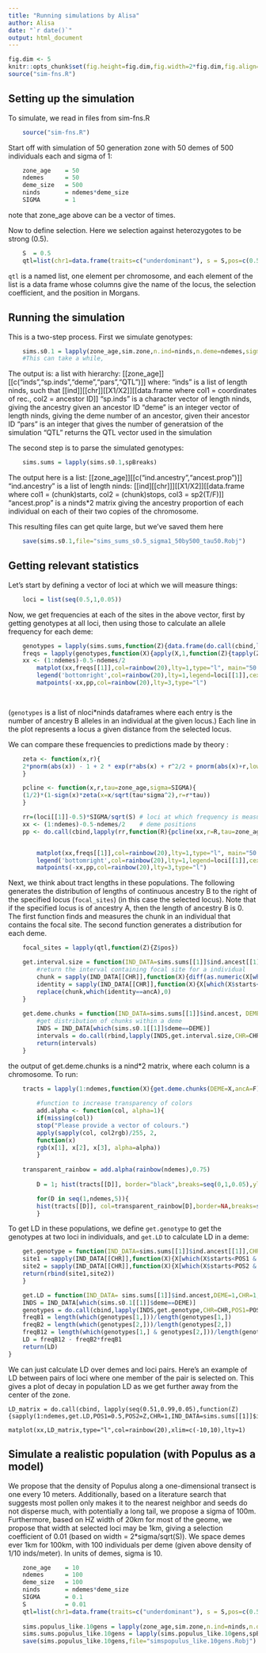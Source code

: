 ```yaml
---
title: "Running simulations by Alisa"
author: Alisa
date: "`r date()`"
output: html_document
---
```


```r
fig.dim <- 5
knitr::opts_chunk$set(fig.height=fig.dim,fig.width=2*fig.dim,fig.align='center')
source("sim-fns.R")
```

Setting up the simulation
-------------------------
To simulate, we read in files from sim-fns.R
```r
	source("sim-fns.R")
```

Start off with simulation of 50 generation zone with 50 demes of 500 individuals each and sigma of 1:
```r
	zone_age	= 50
	ndemes 		= 50
	deme_size 	= 500
	ninds 		= ndemes*deme_size
	SIGMA 		= 1
```
note that zone_age above can be a vector of times.

Now to define selection. Here we selection against heterozygotes to be strong (0.5).
```r
	S  = 0.5
	qtl=list(chr1=data.frame(traits=c("underdominant"), s = S,pos=c(0.5)))
```
`qtl` is a named list, one element per chromosome,
and each element of the list is a data frame
whose columns give the name of the locus,
the selection coefficient,
and the position in Morgans.

Running the simulation
-------------------------

This is a two-step process. First we simulate genotypes:
```r
	sims.s0.1 = lapply(zone_age,sim.zone,n.ind=ninds,n.deme=ndemes,sigma=SIGMA)
	#This can take a while, 
```
The output is: a list with hierarchy: [[zone_age]][[c("inds","sp.inds","deme","pars","QTL")]]
	where:
		"inds" is a list of length ninds, such that [[ind]][[chr]][[X1/X2]][[data.frame where col1 = coordinates of rec., col2 = ancestor ID]]
		"sp.inds" is a character vector of length ninds, giving the ancestry given an ancestor ID
		"deme" is an integer vector of length ninds, giving the deme number of an ancestor, given their ancestor ID
		"pars" is an integer that gives the number of generatsion of the simulation
		"QTL" returns the QTL vector used in the simulation

The second step is to parse the simulated genotypes:
```r
	sims.sums = lapply(sims.s0.1,spBreaks)
```
The output here is a list: [[zone_age]][[c("ind.ancestry","ancest.prop")]]
		"ind.ancestry" is a list of length ninds: [[ind][[chr]]][[X1/X2]][[data.frame where col1 = (chunk)starts, col2 = (chunk)stops, col3 = sp2(T/F)]]
		"ancest.prop" is a ninds*2 matrix giving the ancestry proportion of each individual on each of their two copies of the chromosome.
		
This resulting files can get quite large, but we've saved them here
```r
	save(sims.s0.1,file="sims_sums_s0.5_sigma1_50by500_tau50.Robj")
```


Getting relevant statistics
-------------------------
Let's start by defining a vector of loci at which we will measure things:

```r
	loci = list(seq(0.5,1,0.05))
```

Now, we get frequencies at each of the sites in the above vector, 
first by getting genotypes at all loci, then using those to calculate an allele frequency for each deme:
```r
	genotypes = lapply(sims.sums,function(Z){data.frame(do.call(cbind,lapply(Z$ind.ancest, geno.ind, loci)))})
	freqs = lapply(genotypes,function(X){apply(X,1,function(Z){tapply(Z,cut(1:ncol(X),breaks=seq(0,ncol(X),deme_size)),mean)/2})})
	xx <- (1:ndemes)-0.5-ndemes/2
		matplot(xx,freqs[[1]],col=rainbow(20),lty=1,type="l", main="50 generations",ylab="freq",xlab="deme")
		legend('bottomright',col=rainbow(20),lty=1,legend=loci[[1]],cex=0.75)
		matpoints(-xx,pp,col=rainbow(20),lty=3,type="l")

	
```
(`genotypes` is a list of nloci*ninds dataframes where each entry is the number of ancestry B alleles in an individual at the given locus.)
Each line in the plot represents a locus a given distance from the selected locus.

We can compare these frequencies to predictions made by theory :

```r
	zeta <- function(x,r){
	2*pnorm(abs(x)) - 1 + 2 * exp(r*abs(x) + r^2/2 + pnorm(abs(x)+r,lower.tail=FALSE,log.p=TRUE))	
	}

	pcline <- function(x,r,tau=zone_age,sigma=SIGMA){
	(1/2)*(1-sign(x)*zeta(x=x/sqrt(tau*sigma^2),r=r*tau))	
	}

	rr=(loci[[1]]-0.5)*SIGMA/sqrt(S) # loci at which frequency is measured
	xx <- (1:ndemes)-0.5-ndemes/2	 # deme positions
	pp <- do.call(cbind,lapply(rr,function(R){pcline(xx,r=R,tau=zone_age,sigma=SIGMA)})) #allele frequency


		matplot(xx,freqs[[1]],col=rainbow(20),lty=1,type="l", main="50 generations",ylab="freq",xlab="deme")
		legend('bottomright',col=rainbow(20),lty=1,legend=loci[[1]],cex=0.75)
		matpoints(-xx,pp,col=rainbow(20),lty=3,type="l")

```

Next, we think about tract lengths in these populations. The following generates the distribution of lengths 
of continuous ancestry B to the right of the specified locus (`focal_sites`) (in this case the selected locus). 
Note that if the specified locus is of ancestry A, then the length of ancestry B is 0. The first function finds
and measures the chunk in an individual that contains the focal site. The second function generates a 
distribution for each deme.

```r
	focal_sites = lapply(qtl,function(Z){Z$pos})

	get.interval.size = function(IND_DATA=sims.sums[[1]]$ind.ancest[[1]],CHR=1,POS=0.5,ancA = TRUE){
		#return the interval containing focal site for a individual	
		chunk = sapply(IND_DATA[[CHR]],function(X){diff(as.numeric(X[which(X$starts<POS & X$stops>POS),1:2]))})	
		identity = sapply(IND_DATA[[CHR]],function(X){X[which(X$starts<POS & X$stops>POS),3]})
		replace(chunk,which(identity==ancA),0)
	}
	
	get.deme.chunks = function(IND_DATA=sims.sums[[1]]$ind.ancest, DEME = 1, CHR=1,POS=0.5,ancA = TRUE){
		#get distribution of chunks within a deme
		INDS = IND_DATA[which(sims.s0.1[[1]]$deme==DEME)]
		intervals = do.call(rbind,lapply(INDS,get.interval.size,CHR=CHR,POS=POS,ancA=ancA)) 	
		return(intervals)
	}


```
the output of get.deme.chunks is a nind*2 matrix, where each column is a chromosome. To run:

```r
	tracts = lapply(1:ndemes,function(X){get.deme.chunks(DEME=X,ancA=F)})
	
		#function to increase transparency of colors
		add.alpha <- function(col, alpha=1){
		if(missing(col))
		stop("Please provide a vector of colours.")
		apply(sapply(col, col2rgb)/255, 2, 
		function(x) 
		rgb(x[1], x[2], x[3], alpha=alpha)) 
		}
		
	transparent_rainbow = add.alpha(rainbow(ndemes),0.75)
	
		D = 1; hist(tracts[[D]], border="black",breaks=seq(0,1,0.05),ylim=c(0,100),xlab="length",main="Distribution of tracts")

		for(D in seq(1,ndemes,5)){
		hist(tracts[[D]], col=transparent_rainbow[D],border=NA,breaks=seq(0,1,0.05),ylim=c(0,50),add=T)	
		}
```
To get LD in these populations, we define `get.genotype` to get the genotypes at two loci in individuals, and `get.LD` to calculate LD in a deme:
```r
 	get.genotype = function(IND_DATA=sims.sums[[1]]$ind.ancest[[1]],CHR=1,POS1=0.5,POS2=0.5){
	site1 = sapply(IND_DATA[[CHR]],function(X){X[which(X$starts<POS1 & X$stops>POS1),3]})	
	site2 = sapply(IND_DATA[[CHR]],function(X){X[which(X$starts<POS2 & X$stops>POS2),3]})
	return(rbind(site1,site2))
	}

	get.LD = function(IND_DATA= sims.sums[[1]]$ind.ancest,DEME=1,CHR=1,POS1 = 0.5, POS2=0.1){
	INDS = IND_DATA[which(sims.s0.1[[1]]$deme==DEME)]
	genotypes = do.call(cbind,lapply(INDS,get.genotype,CHR=CHR,POS1=POS1,POS2=POS2))
	freqB1 = length(which(genotypes[1,]))/length(genotypes[1,])
	freqB2 = length(which(genotypes[2,]))/length(genotypes[2,])
	freqB12 = length(which(genotypes[1,] & genotypes[2,]))/length(genotypes[1,])
	LD = freqB12 - freqB2*freqB1
	return(LD)
}

```
We can just calculate LD over demes and loci pairs. Here's an example of LD between pairs of loci where one member of the
pair is selected on. This gives a plot of decay in population LD as we get further away from the center of the zone.

```
LD_matrix = do.call(cbind, lapply(seq(0.51,0.99,0.05),function(Z){sapply(1:ndemes,get.LD,POS1=0.5,POS2=Z,CHR=1,IND_DATA=sims.sums[[1]]$ind.ancest)}))
	matplot(xx,LD_matrix,type="l",col=rainbow(20),xlim=c(-10,10),lty=1)

```

Simulate a realistic population (with Populus as a model)
-------------------------
We propose that the density of Populus along a one-dimensional transect is one every 10 meters. Additionally, based on a
literature search that suggests most pollen only makes it to the nearest neighbor and seeds do not disperse much, with 
potentially a long tail, we propose a sigma of 100m. Furthermore, based on HZ width of 20km for most of the geome, we 
propose that width at selected loci may be 1km, giving a selection coefficient of 0.01 (based on width = 2*sigma/sqrt(S)). 
We space demes ever 1km for 100km, with 100 individuals per deme (given above density of 1/10 inds/meter). In units of demes, sigma is 10.

```r
	zone_age	= 10
	ndemes 		= 100
	deme_size 	= 100
	ninds 		= ndemes*deme_size
	SIGMA 		= 0.1
	S 			= 0.01
	qtl=list(chr1=data.frame(traits=c("underdominant"), s = S,pos=c(0.5)))
	
	sims.populus_like.10gens = lapply(zone_age,sim.zone,n.ind=ninds,n.deme=ndemes,sigma=SIGMA)
	sims.sums.populus_like.10gens = lapply(sims.populus_like.10gens,spBreaks)
	save(sims.populus_like.10gens,file="simspopulus_like.10gens.Robj")
```
